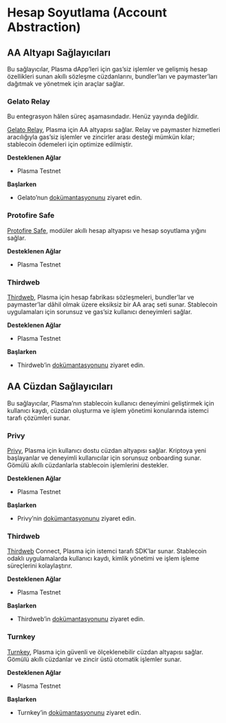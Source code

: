 # Hesap Soyutlama (Account Abstraction)

## AA Altyapı Sağlayıcıları

Bu sağlayıcılar, Plasma dApp’leri için gas’siz işlemler ve gelişmiş hesap özellikleri sunan akıllı sözleşme cüzdanlarını, bundler’ları ve paymaster’ları dağıtmak ve yönetmek için araçlar sağlar.

### Gelato Relay

<Warning>
  Bu entegrasyon hâlen süreç aşamasındadır. Henüz yayında değildir.
</Warning>

[Gelato Relay](https://docs.gelato.network/web3-services/relay), Plasma için AA altyapısı sağlar. Relay ve paymaster hizmetleri aracılığıyla gas’siz işlemler ve zincirler arası desteği mümkün kılar; stablecoin ödemeleri için optimize edilmiştir.

**Desteklenen Ağlar**

* Plasma Testnet

**Başlarken**

* Gelato’nun [dokümantasyonunu](https://docs.gelato.network/web3-services/relay/what-is-relaying) ziyaret edin.

### Protofire Safe

[Protofire Safe](https://app.safe.protofire.io/welcome), modüler akıllı hesap altyapısı ve hesap soyutlama yığını sağlar.

**Desteklenen Ağlar**

* Plasma Testnet

### Thirdweb

[Thirdweb](https://thirdweb.com/plasma), Plasma için hesap fabrikası sözleşmeleri, bundler’lar ve paymaster’lar dâhil olmak üzere eksiksiz bir AA araç seti sunar. Stablecoin uygulamaları için sorunsuz ve gas’siz kullanıcı deneyimleri sağlar.

**Desteklenen Ağlar**

* Plasma Testnet

**Başlarken**

* Thirdweb’in [dokümantasyonunu](https://portal.thirdweb.com/connect) ziyaret edin.

## AA Cüzdan Sağlayıcıları

Bu sağlayıcılar, Plasma’nın stablecoin kullanıcı deneyimini geliştirmek için kullanıcı kaydı, cüzdan oluşturma ve işlem yönetimi konularında istemci tarafı çözümleri sunar.

### Privy

[Privy](https://privy.io/), Plasma için kullanıcı dostu cüzdan altyapısı sağlar. Kriptoya yeni başlayanlar ve deneyimli kullanıcılar için sorunsuz onboarding sunar. Gömülü akıllı cüzdanlarla stablecoin işlemlerini destekler.

**Desteklenen Ağlar**

* Plasma Testnet

**Başlarken**

* Privy’nin [dokümantasyonunu](https://docs.privy.io/) ziyaret edin.

### Thirdweb

[Thirdweb](https://thirdweb.com/plasma) Connect, Plasma için istemci tarafı SDK’lar sunar. Stablecoin odaklı uygulamalarda kullanıcı kaydı, kimlik yönetimi ve işlem işleme süreçlerini kolaylaştırır.

**Desteklenen Ağlar**

* Plasma Testnet

**Başlarken**

* Thirdweb’in [dokümantasyonunu](https://portal.thirdweb.com/) ziyaret edin.

### Turnkey

[Turnkey](https://www.turnkey.com/), Plasma için güvenli ve ölçeklenebilir cüzdan altyapısı sağlar. Gömülü akıllı cüzdanlar ve zincir üstü otomatik işlemler sunar.

**Desteklenen Ağlar**

* Plasma Testnet

**Başlarken**

* Turnkey’in [dokümantasyonunu](https://docs.turnkey.com/) ziyaret edin.
